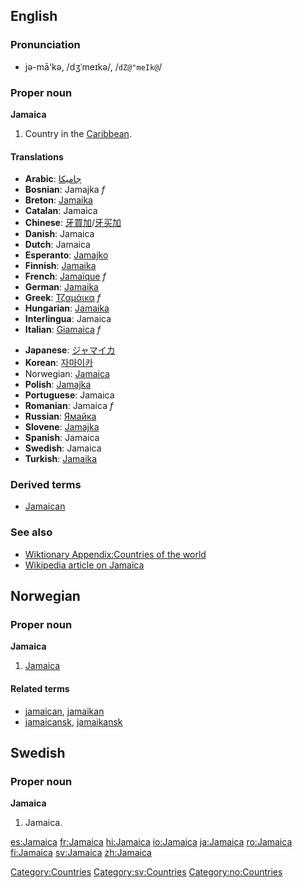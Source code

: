 ==English==
===Pronunciation===
*jə-mā'kə, /dʒˈmeɪkə/, /<tt>dZ@"meIk@</tt>/

===Proper noun===
'''Jamaica'''

# Country in the [[Caribbean]]. 
====Translations====
{{top}}
*'''Arabic''': [[جاميكا]]
*'''Bosnian''': Jamajka ''f''
*'''Breton''': [[Jamaika]]
*'''Catalan''': Jamaica
*'''Chinese''': [[牙買加]]/[[牙买加]]
*'''Danish''': Jamaica
*'''Dutch''': Jamaica
*'''Esperanto''': [[Jamajko]]
*'''Finnish''': [[Jamaika]]
*'''French''': [[Jamaïque]] ''f''
*'''German''': [[Jamaika]]
*'''Greek''': [[Τζαμάικα]] ''f''
*'''Hungarian''': [[Jamaika]]
*'''Interlingua''': Jamaica
*'''Italian''': [[Giamaica]] ''f''
{{mid}}
*'''Japanese''': [[ジャマイカ]]
*'''Korean''': [[자마이카]]
*Norwegian: [[#Norwegian|Jamaica]]
*'''Polish''': [[Jamajka]]
*'''Portuguese''': Jamaica
*'''Romanian''': Jamaica ''f''
*'''Russian''': [[Ямайка]]
*'''Slovene''': [[Jamajka]]
*'''Spanish''': Jamaica
*'''Swedish''': Jamaica
*'''Turkish''': [[Jamaika]]
{{bottom}}

===Derived terms===
*[[Jamaican]]

===See also===
*[[Wiktionary Appendix:Countries of the world]]
*[[w:Jamaica|Wikipedia article on Jamaica]]
[[Category:Countries]]
[[Category:sv:Countries]]

==Norwegian==
===Proper noun===
[[Category:no:Countries]]
'''Jamaica'''
#[[#English|Jamaica]]
====Related terms====
*[[jamaican]], [[jamaikan]]
*[[jamaicansk]], [[jamaikansk]]

==Swedish==
===Proper noun===
'''Jamaica'''
# Jamaica.

[[es:Jamaica]]
[[fr:Jamaica]]
[[hi:Jamaica]]
[[io:Jamaica]]
[[ja:Jamaica]]
[[ro:Jamaica]]
[[fi:Jamaica]]
[[sv:Jamaica]]
[[zh:Jamaica]]